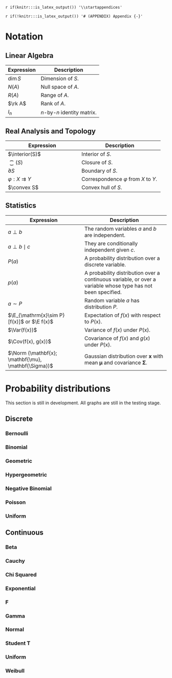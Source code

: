 `r if(knitr:::is_latex_output()) '\\startappendices'`

`r if(!knitr:::is_latex_output()) '# (APPENDIX) Appendix {-}'` 

# Notation

## Linear Algebra

|Expression|Description|
|----------|-----------|
|$\dim S$|Dimension of $S$.|
|$N(A)$|Null space of $A$.|
|$R(A)$|Range of $A$.|
|$\rk A$|Rank of $A$.|
|$I_n$|$n$-by-$n$ identity matrix.|

## Real Analysis and Topology

|Expression|Description|
|----------|-----------|
|$\interior(S)$|Interior of $S$.|
|$\closure(S)$|Closure of $S$.|
|$\partial S$|Boundary of $S$.|
|$\varphi : X \rightrightarrows Y$|Correspondence $\varphi$ from $X$ to $Y$.|
|$\convex S$|Convex hull of $S$.|

## Statistics

|Expression|Description|
|----------|-----------|
|$a \perp b$|The random variables $a$ and $b$ are independent.|
|$a \perp b \mid c$|They are conditionally independent given $c$.|
|$P(a)$|A probability distribution over a discrete variable.|
|$p(a)$|A probability distribution over a continuous variable, or over a variable whose type has not been specified.|
|$a \sim P$|Random variable $a$ has distribution $P$.|
|$\E_{\mathrm{x}\sim P} [f(x)]$ or $\E f(x)$|Expectation of $f(x)$ with respect to $P(\mathrm{x})$.|
|$\Var(f(x))$|Variance of $f(x)$ under $P(\mathrm{x})$.|
|$\Cov(f(x), g(x))$|Covariance of $f(x)$ and $g(x)$ under $P(\mathrm{x})$.|
|$\Norm (\mathbf{x}; \mathbf{\mu}, \mathbf{\Sigma})$|Gaussian distribution over $\mathbf{x}$ with mean $\mathbf{\mu}$ and covariance $\mathbf{\Sigma}$.|

# Probability distributions

This section is still in development. All graphs are still in the testing stage.

## Discrete

### Bernoulli {-}

<div id="bernoulli"></div>

### Binomial {-}

<div id="binomial"></div>

### Geometric {-}

<div id="geometric"></div>

### Hypergeometric {-}

<div id="hypergeometric"></div>

### Negative Binomial {-}

<div id="negbin"></div>

### Poisson {-}

<div id="poisson"></div>

### Uniform {-}

<div id="uniformDiscrete"></div>

## Continuous

### Beta {-}

<div id="beta"></div>

### Cauchy {-}

<div id="cauchy"></div>

### Chi Squared {-}

<div id="chisq"></div>

### Exponential {-}

<div id="exponential"></div>

### F {-}

<div id="centralF"></div>

### Gamma {-}

<div id="gamma"></div>

### Normal {-}

<div id="normal"></div>

### Student T {-}

<div id="studentt"></div>

### Uniform {-}

<div id="uniform"></div>

### Weibull {-}

<div id="weibull"></div>

<!-- Discrete distributions -->
<script src="../figures/bernoulli.js"></script>
<script src="../figures/binomial.js"></script>
<script src="../figures/geometric.js"></script>
<script src="../figures/hypergeometric.js"></script>
<script src="../figures/negbin.js"></script>
<script src="../figures/poisson.js"></script>
<script src="../figures/uniformDiscrete.js"></script>

<!-- Continuous distributions -->
<script src="../figures/beta.js"></script>
<script src="../figures/cauchy.js"></script>
<script src="../figures/centralF.js"></script>
<script src="../figures/chisq.js"></script>
<script src="../figures/exponential.js"></script>
<script src="../figures/gamma.js"></script>
<script src="../figures/normal.js"></script>
<script src="../figures/studentt.js"></script>
<script src="../figures/uniform.js"></script>
<script src="../figures/weibull.js"></script>
